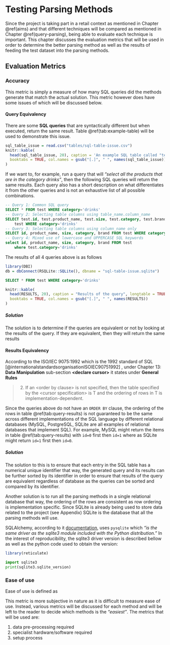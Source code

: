 # Testing Parsing Methods {#testing-parsing-methods-chapter}

Since the project is taking part in a retail context as mentioned in Chapter \@ref(aims) and that different techniques will be compared as mentioned in Chapter \@ref(query-parsing), being able to evaluate each technique is important. This chapter discusses the evaluation metrics that will be used in order to determine the better parsing method as well as the results of feeding the test dataset into the parsing methods.

## Evaluation Metrics {#evaluation-metrics}

### Accuracy {#accuracy}

This metric is simply a measure of how many SQL queries did the methods generate that match the actual solution. This metric however does have some issues of which will be discussed below.

#### Query Equivalency {#query-equivalency}

There are some **SQL queries** that are syntactically different but when executed, return the same result. Table \@ref(tab:example-table) will be used to demonstrate this issue. \pagebreak

```r
sql_table_issue = read.csv("tables/sql-table-issue.csv")
knitr::kable(
  head(sql_table_issue, 20), caption = 'An example SQL table called "test"',
  booktabs = TRUE, col.names = gsub("[.]", " ", names(sql_table_issue))
)
```
If we want to, for example, run a query that will *"select all the products that are in the category drinks"*, then the following SQL queries will return the same results. Each query also has a short description on what differentiates it from the other queries and is not an exhaustive list of all possible combinations. 

```sql
-- Query 1: Common SQL query
SELECT * FROM test WHERE category='drinks'
-- Query 2: Selecting table columns using table_name.column_name
SELECT test.id, test.product_name, test.size, test.category, test.brand FROM 
    test WHERE category='drinks'
-- Query 3: Selecting table columns using column_name only
SELECT id, product_name, size, category, brand FROM test WHERE category='drinks'
-- Query 4: Mixed use of lowercase and UPPERCASE SQL keywords
select id, product_name, size, category, brand FROM test 
    where test.category='drinks'
```
The results of all 4 queries above is as follows 

```r
library(DBI)
db = dbConnect(RSQLite::SQLite(), dbname = "sql-table-issue.sqlite")
```

```sql
SELECT * FROM test WHERE category='drinks'
```

```r
knitr::kable(
  head(RESULTS, 20), caption = "Results of the query", longtable = TRUE,
  booktabs = TRUE, col.names = gsub("[.]", " ", names(RESULTS))
)
```

##### Solution

The solution is to determine if the queries are equivalent or not by looking at the results of the query. If they are equivalent, then they will return the same results \newpage

#### Results Equivalency {#results-equivalency}

According to the ISO/IEC 9075:1992 which is the 1992 standard of SQL [@internationalstandardsorganisationISOIEC90751992] , under Chapter 13: **Data Manipulation** sub-section **\<declare cursor\>** it states under **General Rules**

> 2) If an \<order by clause\> is not specified, then the table specified by the \<cursor specification\> is T and the ordering of rows in T is implementation-dependent.

Since the queries above do not have an `ORDER BY` clause, the ordering of the rows in table \@ref(tab:query-results) is not guaranteed to be the same across different implementations of the SQL language by different relational databases (MySQL, PostgreSQL, SQLite are all examples of relational databases that implement SQL). For example, MySQL might return the items in table \@ref(tab:query-results) with `id=0` first then `id=1` where as SQLite might return `id=1` first then `id=0`. 

##### Solution

The solution to this is to ensure that each entry in the SQL table has a numerical unique identifier that way, the generated query and its results can be further sorted by its identifier in order to ensure that results of the query are equivalent regardless of database as the queries can be sorted and compared by its identifier.

Another solution is to run all the parsing methods in a single relational database that way, the ordering of the rows are consistent as row ordering is implementation specific. Since SQLite is already being used to store data related to the project (see Appendix) SQLite is the database that all the parsing methods will use. 

SQLAlchemy, according to it [documentation](https://docs.sqlalchemy.org/en/13/dialects/sqlite.html#module-sqlalchemy.dialects.sqlite.pysqlite), uses `pysqlite` which *"is the same driver as the sqlite3 module included with the Python distribution."* In the interest of reproducibility, the sqlite3 driver version is described bellow as well as the python code used to obtain the version:

```r
library(reticulate)
```

```python
import sqlite3
print(sqlite3.sqlite_version)
```

### Ease of use {#ease-of-use}

Ease of use is defined as

\begin{center}
\emph{How easy is to use the tool in a production environment}.
\end{center}

This metric is more subjective in nature as it is difficult to measure ease of use. Instead, various metrics will be discussed for each method and will be left to the reader to decide which methods is the *"easiest"*. The metrics that will be used are:

1. data pre-processing required
2. specialist hardware/software required
3. setup process
